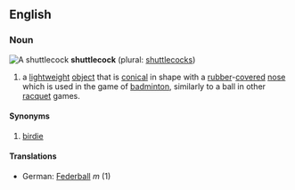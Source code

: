 ==English==
===Noun===
[[Image:shuttlecock.gif|right|thumb|A shuttlecock]]
'''shuttlecock''' (plural: [[shuttlecocks]])
#a [[lightweight]] [[object]] that is [[conical]] in shape with a [[rubber]]-[[cover]]ed [[nose]] which is used in the game of [[badminton]], similarly to a ball in other [[racquet]] games.

====Synonyms====
#[[birdie]]

====Translations====
*German: [[Federball]] ''m'' (1)